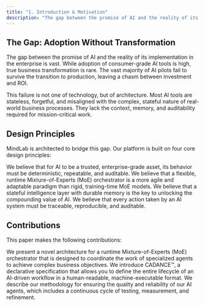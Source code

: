 ```yaml
---
title: "1. Introduction & Motivation"
description: "The gap between the promise of AI and the reality of its implementation in the enterprise is vast. MindLab is architected to bridge this gap."
---
```


## The Gap: Adoption Without Transformation

The gap between the promise of AI and the reality of its implementation in the enterprise is vast. While adoption of consumer-grade AI tools is high, true business transformation is rare. The vast majority of AI pilots fail to survive the transition to production, leaving a chasm between investment and ROI.

This failure is not one of technology, but of architecture. Most AI tools are stateless, forgetful, and misaligned with the complex, stateful nature of real-world business processes. They lack the context, memory, and auditability required for mission-critical work.

## Design Principles

MindLab is architected to bridge this gap. Our platform is built on four core design principles:

<CardGroup cols={2}>
  <Card title="Configuration-first" icon="file-code">
    We believe that for AI to be a trusted, enterprise-grade asset, its behavior must be deterministic, repeatable, and auditable.
  </Card>
  <Card title="Runtime MoE" icon="sitemap">
    We believe that a flexible, runtime Mixture-of-Experts (MoE) orchestrator is a more agile and adaptable paradigm than rigid, training-time MoE models.
  </Card>
  <Card title="Durable memory" icon="brain-circuit">
    We believe that a stateful intelligence layer with durable memory is the key to unlocking the compounding value of AI.
  </Card>
  <Card title="Audited execution" icon="shield-check">
    We believe that every action taken by an AI system must be traceable, reproducible, and auditable.
  </Card>
</CardGroup>

## Contributions

This paper makes the following contributions:

<AccordionGroup>
  <Accordion title="A runtime MoE orchestrator for organizational work.">
    We present a novel architecture for a runtime Mixture-of-Experts (MoE) orchestrator that is designed to coordinate the work of specialized agents to achieve complex business objectives.
  </Accordion>
  <Accordion title="CADANCE™: a portable spec that turns intent into reproducible behavior.">
    We introduce CADANCE™, a declarative specification that allows you to define the entire lifecycle of an AI-driven workflow in a human-readable, machine-executable format.
  </Accordion>
  <Accordion title="A measured evaluation loop (goldens, rubrics, regression gates).">
    We describe our methodology for ensuring the quality and reliability of our AI agents, which includes a continuous cycle of testing, measurement, and refinement.
  </Accordion>
</AccordionGroup>